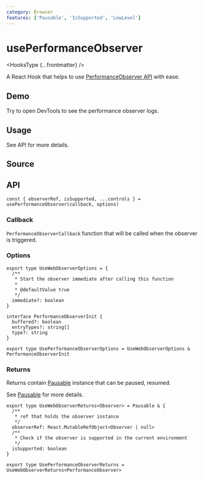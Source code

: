 ```yaml
---
category: Browser
features: ['Pausable', 'IsSupported', 'LowLevel']
---
```


# usePerformanceObserver


<HooksType {...frontmatter} />

A React Hook that helps to use [PerformanceObserver API](https://developer.mozilla.org/en-US/docs/Web/API/PerformanceObserver) with ease.

## Demo

Try to open DevTools to see the performance observer logs.


<App />

## Usage

See API for more details.

## Source


<Source />

## API

```tsx
const { observerRef, isSupported, ...controls } = usePerformanceObserver(callback, options)
```

### Callback

`PerformanceObserverCallback` function that will be called when the observer is triggered.

### Options

```tsx
export type UseWebObserverOptions = {
  /**
   * Start the observer immediate after calling this function
   *
   * @defaultValue true
   */
  immediate?: boolean
}

interface PerformanceObserverInit {
  buffered?: boolean
  entryTypes?: string[]
  type?: string
}

export type UsePerformanceObserverOptions = UseWebObserverOptions & PerformanceObserverInit
```

### Returns

Returns contain [Pausable](/docs/features/pausable) instance that can be paused, resumed.

See [Pausable](/docs/features/pausable) for more details.

```tsx
export type UseWebObserverReturns<Observer> = Pausable & {
  /**
   * ref that holds the observer instance
   */
  observerRef: React.MutableRefObject<Observer | null>
  /**
   * Check if the observer is supported in the current environment
   */
  isSupported: boolean
}

export type UsePerformanceObserverReturns = UseWebObserverReturns<PerformanceObserver>
```
